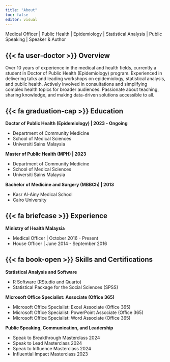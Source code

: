 ```yaml
---
title: "About"
toc: false
editor: visual
---
```


Medical Officer | Public Health | Epidemiology | Statistical Analysis | Public Speaking | Speaker & Author

## {{< fa user-doctor >}} Overview

Over 10 years of experience in the medical and health fields, currently a student in Doctor of Public Health (Epidemiology) program. Experienced in delivering talks and leading workshops on epidemiology, statistical analysis, and public health. Actively involved in consultations and simplifying complex health topics for broader audiences. Passionate about teaching, sharing knowledge, and making data-driven solutions accessible to all.

## {{< fa graduation-cap >}} Education

**Doctor of Public Health (Epidemiology) | 2023 - Ongoing**

- Department of Community Medicine
- School of Medical Sciences
- Universiti Sains Malaysia

**Master of Public Health (MPH) | 2023**

- Department of Community Medicine
- School of Medical Sciences
- Universiti Sains Malaysia

**Bachelor of Medicine and Surgery (MBBCh) | 2013**

- Kasr Al-Ainy Medical School
- Cairo University

## {{< fa briefcase >}} Experience

**Ministry of Health Malaysia**

- Medical Officer | October 2016 - Present
- House Officer | June 2014 - September 2016

## {{< fa book-open >}} Skills and Certifications

**Statistical Analysis and Software**

- R Software (RStudio and Quarto)
- Statistical Package for the Social Sciences (SPSS)

**Microsoft Office Specialist: Associate (Office 365)**

- Microsoft Office Specialist: Excel Associate (Office 365)
- Microsoft Office Specialist: PowerPoint Associate (Office 365)
- Microsoft Office Specialist: Word Associate (Office 365)

**Public Speaking, Communication, and Leadership**

- Speak to Breakthrough Masterclass 2024
- Speak to Lead Masterclass 2024
- Speak to Influence Masterclass 2024
- Influential Impact Masterclass 2023
